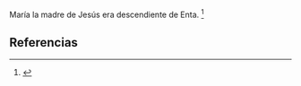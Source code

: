 María la madre de Jesús era descendiente de Enta. <ref>{{lib|LU|122|1|2}}</ref> 

== Referencias ==
<references />
